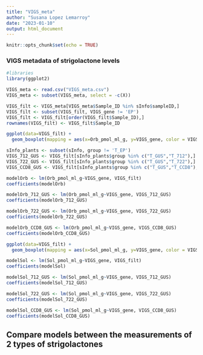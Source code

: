 ```yaml
---
title: "VIGS_meta"
author: "Susana Lopez Lemarroy"
date: "2023-01-10"
output: html_document
---
```


```r
knitr::opts_chunk$set(echo = TRUE)
```

### VIGS metadata of strigolactone levels

```r
#libraries
library(ggplot2)
```


```r
VIGS_meta <- read.csv("VIGS_meta.csv")
VIGS_meta <- subset(VIGS_meta, select = -c(X))
```


```r
VIGS_filt <- VIGS_meta[VIGS_meta$Sample_ID %in% sInfo$sampleID,]
VIGS_filt <- subset(VIGS_filt, VIGS_gene != 'EP')
VIGS_filt <- VIGS_filt[order(VIGS_filt$Sample_ID),]
rownames(VIGS_filt) <- VIGS_filt$Sample_ID
```


```r
ggplot(data=VIGS_filt) + 
  geom_boxplot(mapping = aes(x=Orb_pmol_ml_g, y=VIGS_gene, color = VIGS_gene))
```


```r
sInfo_plants <- subset(sInfo, group != 'T_EP')
VIGS_712_GUS <- VIGS_filt[sInfo_plants$group %in% c("T_GUS","T_712"),]
VIGS_722_GUS <- VIGS_filt[sInfo_plants$group %in% c("T_GUS","T_722"),]
VIGS_CCD8_GUS <- VIGS_filt[sInfo_plants$group %in% c("T_GUS","T_CCD8"),]

modelOrb <- lm(Orb_pmol_ml_g~VIGS_gene, VIGS_filt)
coefficients(modelOrb)

modelOrb_712_GUS <- lm(Orb_pmol_ml_g~VIGS_gene, VIGS_712_GUS)
coefficients(modelOrb_712_GUS)

modelOrb_722_GUS <- lm(Orb_pmol_ml_g~VIGS_gene, VIGS_722_GUS)
coefficients(modelOrb_722_GUS)

modelOrb_CCD8_GUS <- lm(Orb_pmol_ml_g~VIGS_gene, VIGS_CCD8_GUS)
coefficients(modelOrb_CCD8_GUS)
```


```r
ggplot(data=VIGS_filt) + 
  geom_boxplot(mapping = aes(x=Sol_pmol_ml_g, y=VIGS_gene, color = VIGS_gene))
```


```r
modelSol <- lm(Sol_pmol_ml_g~VIGS_gene, VIGS_filt)
coefficients(modelSol)

modelSol_712_GUS <- lm(Sol_pmol_ml_g~VIGS_gene, VIGS_712_GUS)
coefficients(modelSol_712_GUS)

modelSol_722_GUS <- lm(Sol_pmol_ml_g~VIGS_gene, VIGS_722_GUS)
coefficients(modelSol_722_GUS)

modelSol_CCD8_GUS <- lm(Sol_pmol_ml_g~VIGS_gene, VIGS_CCD8_GUS)
coefficients(modelSol_CCD8_GUS)
```

## Compare models between the measurements of 2 types of strigolactones 

```r

```

